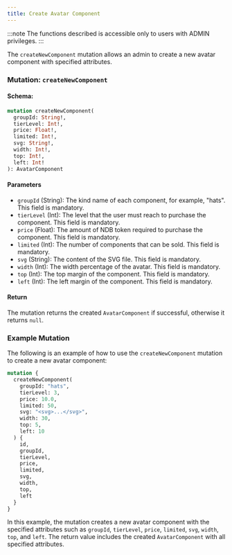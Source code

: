 ```yaml
---
title: Create Avatar Component
---
```



:::note
The functions described is accessible only to users with ADMIN privileges.
:::

The `createNewComponent` mutation allows an admin to create a new avatar component with specified attributes.

### Mutation: `createNewComponent`

#### Schema:
```graphql
mutation createNewComponent(
  groupId: String!,
  tierLevel: Int!,
  price: Float!,
  limited: Int!,
  svg: String!,
  width: Int!,
  top: Int!,
  left: Int!
): AvatarComponent
```

#### Parameters

- `groupId` (String): The kind name of each component, for example, "hats". This field is mandatory.
- `tierLevel` (Int): The level that the user must reach to purchase the component. This field is mandatory.
- `price` (Float): The amount of NDB token required to purchase the component. This field is mandatory.
- `limited` (Int): The number of components that can be sold. This field is mandatory.
- `svg` (String): The content of the SVG file. This field is mandatory.
- `width` (Int): The width percentage of the avatar. This field is mandatory.
- `top` (Int): The top margin of the component. This field is mandatory.
- `left` (Int): The left margin of the component. This field is mandatory.

#### Return

The mutation returns the created `AvatarComponent` if successful, otherwise it returns `null`.

### Example Mutation

The following is an example of how to use the `createNewComponent` mutation to create a new avatar component:

```graphql
mutation {
  createNewComponent(
    groupId: "hats",
    tierLevel: 3,
    price: 10.0,
    limited: 50,
    svg: "<svg>...</svg>",
    width: 30,
    top: 5,
    left: 10
  ) {
    id,
    groupId,
    tierLevel,
    price,
    limited,
    svg,
    width,
    top,
    left
  }
}
```

In this example, the mutation creates a new avatar component with the specified attributes such as `groupId`, `tierLevel`, `price`, `limited`, `svg`, `width`, `top`, and `left`. The return value includes the created `AvatarComponent` with all specified attributes.